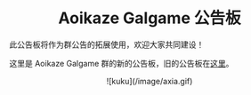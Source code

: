 
<center><Avatar src="/avatar/kashimariri.png" alt="avatar" size="128px" style={{marginTop: '2rem'}}/></center>

<center style={{paddingBottom: '4rem'}}><h1>Aoikaze Galgame 公告板</h1></center>

此公告板将作为群公告的拓展使用，欢迎大家共同建设！

这里是 Aoikaze Galgame 群的新的公告板，旧的公告板在[这里](https://github.com/aoikaze-unofficial/announcements)。

<p style={{paddingTop: '4rem', paddingBottom: '4rem'}}><center>
    ![kuku](/image/axia.gif)
</center></p>
